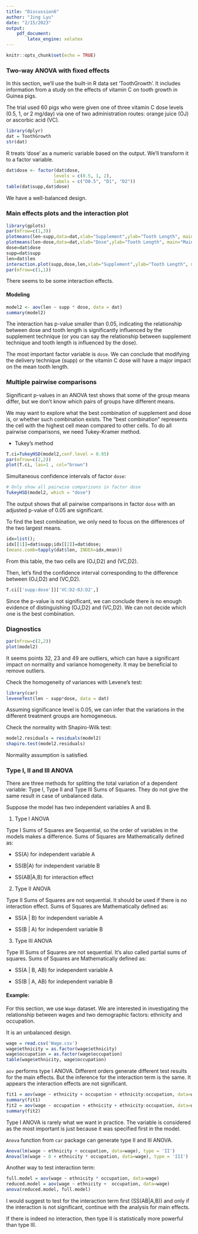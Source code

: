 ```yaml
---
title: "Discussion6"
author: "Jing Lyu"
date: "2/15/2023"
output:
    pdf_document:
        latex_engine: xelatex
---
```


```r
knitr::opts_chunk$set(echo = TRUE)
```

### Two-way ANOVA with fixed effects

In this section, we’ll use the built-in R data set 'ToothGrowth'. It includes information from a study on the effects of vitamin C on tooth growth in Guinea pigs.

The trial used 60 pigs who were given one of three vitamin C dose levels (0.5, 1, or 2 mg/day) via one of two administration routes: orange juice (OJ) or ascorbic acid (VC).

```r
library(dplyr)
dat = ToothGrowth
str(dat)
```

R treats 'dose' as a numeric variable based on the output. We’ll transform it to a factor variable.

```r
dat$dose <- factor(dat$dose,
                  levels = c(0.5, 1, 2),
                  labels = c("D0.5", "D1", "D2"))
table(dat$supp,dat$dose)
```

We have a well-balanced design.

### Main effects plots and the interaction plot

```r
library(gplots)
par(mfrow=c(1,3))
plotmeans(len~supp,data=dat,xlab="Supplement",ylab="Tooth Length", main="Main effect, Supplement") 
plotmeans(len~dose,data=dat,xlab="Dose",ylab="Tooth Length", main="Main effect, Dose") 
dose=dat$dose
supp=dat$supp
len=dat$len
interaction.plot(supp,dose,len,xlab="Supplement",ylab="Tooth Length", main="Interaction")
par(mfrow=c(1,1))
```
There seems to be some interaction effects.

#### Modeling

```r
model2 <- aov(len ~ supp * dose, data = dat)
summary(model2)
```

The interaction has p-value smaller than 0.05, indicating the relationship between dose and tooth length is significantly influenced by the supplement technique (or you can say the relationship between supplement technique and tooth length is influenced by the dose).

The most important factor variable is `dose`. We can conclude that modifying the delivery technique (supp) or the vitamin C dose will have a major impact on the mean tooth length.

### Multiple pairwise comparisons

Significant p-values in an ANOVA test shows that some of the group means differ, but we don’t know which pairs of groups have different means.

We may want to explore what the best combination of supplement and dose is, or whether such combination exists. The "best combination" represents the cell with the highest cell mean compared to other cells. To do all pairwise comparisons, we need Tukey-Kramer method.

* Tukey's method

```r
T.ci=TukeyHSD(model2,conf.level = 0.95)
par(mfrow=c(2,2))
plot(T.ci, las=1 , col="brown")
```

Simultaneous confidence intervals of factor `dose`:

```r
# Only show all pairwise comparisons in factor dose
TukeyHSD(model2, which = "dose")
```

The output shows that all pairwise comparisons in factor `dose` with an adjusted p-value of 0.05 are significant.

To find the best combination, we only need to focus on the differences of the two largest means.

```r
idx=list();
idx[[1]]=dat$supp;idx[[2]]=dat$dose;
(means.comb=tapply(dat$len, INDEX=idx,mean))
```

From this table, the two cells are (OJ,D2) and (VC,D2).

Then, let's find the confidence interval corresponding to the difference between (OJ,D2) and (VC,D2).

```r
T.ci[['supp:dose']]['VC:D2-OJ:D2',]
```
Since the p-value is not significant, we can conclude there is no enough evidence of distinguishing (OJ,D2) and (VC,D2). We can not decide which one is the best combination.

### Diagnostics

```r
par(mfrow=c(2,2))
plot(model2)
```

It seems points 32, 23 and 49 are outliers, which can have a significant impact on normality and variance homogeneity. It may be beneficial to remove outliers.

Check the homogeneity of variances with Levene’s test:

```r
library(car)
leveneTest(len ~ supp*dose, data = dat)
```

Assuming significance level is 0.05, we can infer that the variations in the different treatment groups are homogeneous.

Check the normality with Shapiro-Wilk test:

```r
model2.residuals = residuals(model2)
shapiro.test(model2.residuals)
```

Normality assumption is satisfied.

### Type I, II and III ANOVA

There are three methods for splitting the total variation of a dependent variable: Type I, Type II and Type III Sums of Squares. They do not give the same result in case of unbalanced data.

Suppose the model has two independent variables A and B.

1. Type I ANOVA

Type I Sums of Squares are Sequential, so the order of variables in the models makes a difference. Sums of Squares are Mathematically defined as:

* SS(A) for independent variable A

* SS(B|A) for independent variable B

* SS(AB|A,B) for interaction effect

2. Type II ANOVA 

Type II Sums of Squares are not sequential. It should be used if there is no interaction effect. Sums of Squares are Mathematically defined as:

* SS(A | B) for independent variable A

* SS(B | A) for independent variable B

3. Type III ANOVA

Type III Sums of Squares are not sequential. It's also called partial sums of squares. Sums of Squares are Mathematically defined as:

* SS(A | B, AB) for independent variable A

* SS(B | A, AB) for independent variable B

#### Example:

For this section, we use `Wage` dataset. We are interested in investigating the relationship between wages and two demographic factors: ethnicity and occupation.

It is an unbalanced design.

```r
wage = read.csv('Wage.csv')
wage$ethnicity = as.factor(wage$ethnicity)
wage$occupation = as.factor(wage$occupation)
table(wage$ethnicity, wage$occupation)
```

`aov` performs type I ANOVA. Different orders generate different test results for the main effects. But the inference for the interaction term is the same. It appears the interaction effects are not significant.

```r
fit1 = aov(wage ~ ethnicity + occupation + ethnicity:occupation, data=wage)
summary(fit1)
fit2 = aov(wage ~ occupation + ethnicity + ethnicity:occupation, data=wage)
summary(fit2)
```
Type I ANOVA is rarely what we want in practice. The variable is considered as the most important is just because it was specified first in the model.

`Anova` function from `car` package can generate type II and III ANOVA.

```r
Anova(lm(wage ~ ethnicity + occupation, data=wage), type = 'II')
Anova(lm(wage ~ 0 + ethnicity * occupation, data=wage), type = 'III')
```
Another way to test interaction term:

```r
full.model = aov(wage ~ ethnicity * occupation, data=wage)
reduced.model = aov(wage ~ ethnicity +  occupation, data=wage)
anova(reduced.model, full.model)         
```


I would suggest to test for the interaction term first (SS(AB|A,B)) and only if the interaction is not significant, continue with the analysis for main effects.

If there is indeed no interaction, then type II is statistically more powerful than type III.
